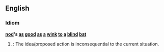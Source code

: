 ==English==

===Idiom===
'''[[nod]]'s [[as]] [[good]] [[as]] [[a]] [[wink]] [[to]] [[a]] [[blind]] [[bat]]'''
# {{idiom}}: The idea/proposed action is inconsequential to the current situation.
